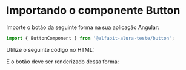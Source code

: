 

<Meta of={ButtonStories} />

# Importando o componente Button

Importe o botão da seguinte forma na sua aplicação Angular:

```ts
import { ButtonComponent } from '@alfabit-alura-teste/button';
```

Utilize o seguinte código no HTML:

<Source />

E o botão deve ser renderizado dessa forma:

<Canvas of={ButtonStories.PrimaryButton} layout='centered' sourceState='none' />
